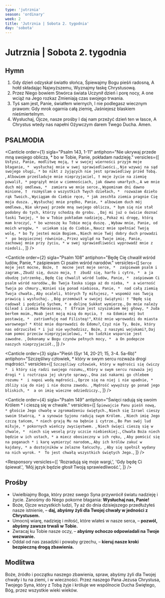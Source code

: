 ```yaml
---
type: 'jutrznia'
season: 'ordinary'
week: 2
title: 'Jutrznia | Sobota 2. tygodnia'
day: 'sobota'
---
```


# Jutrznia | Sobota 2. tygodnia

<OpeningVersicle />

## Hymn

1. Gdy dzień odzyskał światło słońca,
   Śpiewajmy Bogu pieśń radosną,
   A hołd składając Najwyższemu,
   Wyznajmy łaskę Chrystusową.
2. Przez Niego bowiem Stwórca świata
   Uczynił dzień i porę nocy,
   A one wciąż na Jego rozkaz
   Zmieniają czas swojego trwania.
3. Tyś sam jest, Panie, światłem wiernych,
   I nie podlegasz wiecznym prawom:
   Gdy mrok ogarnia całą ziemię,
   Jaśniejesz blaskiem nieśmiertelnym.
4. Wysłuchaj, Ojcze, nasze prośby
   I daj nam przeżyć dzień ten w łasce,
   A Chrystus wtedy nas napełni
   Ożywczym darem Twego Ducha. Amen.

## PSALMODIA

<Canticle
  order={1}
  sigla="Psalm 143, 1-11"
  antiphon="Nie ukrywaj przede mną swojego oblicza, * bo w Tobie, Panie, pokładam nadzieję."
  versicles={[
    `Usłysz, Panie, modlitwę moją, †
w swojej wierności przyjm moje błaganie, * 
wysłuchaj mnie w swej sprawiedliwości.`,
    `Nie wzywaj na sąd swojego sługi, *
bo nikt z żyjących nie jest sprawiedliwy przed Tobą. `,
    `Albowiem prześladuje mnie nieprzyjaciel, †
moje życie na ziemię powalił, *
pogrążył mnie w ciemnościach, jak dawno umarłych.`,
    `A we mnie duch mój omdlewa, * 
zamiera we mnie serce.`,
    `Wspominam dni dawno minione, † 
rozmyślam o wszystkich Twych dziełach, * 
rozważam dzieło rąk Twoich.`,
    `Wyciągam do Ciebie ręce, *
jak zeschła ziemia pragnie Cię moja dusza. `,
    `Wysłuchaj mnie prędko, Panie, *
albowiem duch mój omdlewa.`,
    `Nie ukrywaj przede mną swojego oblicza, *
bym się nie stał podobny do tych, którzy schodzą do grobu. `,
    `Daj mi już o świcie doznać łaski Twojej, *
bo w Tobie pokładam nadzieję.`,
    `Pokaż mi drogę, którą mam kroczyć, *
bo wznoszę ku Tobie moją duszę. `,
    `Wybaw mnie, Panie, od moich wrogów, * 
uciekam się do Ciebie.`,
    `Naucz mnie spełniać Twoją wolę, *
bo Ty jesteś moim Bogiem.`,
    `Niech mnie Twój dobry duch prowadzi * 
po bezpiecznej równinie.`,
    `Przez wzgląd na Twoje imię, Panie, zachowaj mnie przy życiu, *
w swej sprawiedliwości wyprowadź mnie z niedoli.`,
  ]}
/>

<Canticle
  order={2}
  sigla="Psalm 108"
  antiphon="Będę Cię chwalił wśród ludów, Panie, * zaśpiewam Ci psalm wśród narodów."
  versicles={[
    `Serce moje jest mocne, Boże, † 
mocne jest moje serce, * 
zaśpiewam psalm i zagram.`,
    `Zbudź się, duszo moja, † 
zbudź się, harfo i cytro, * 
a ja obudzę jutrzenkę.`,
    `Będę Cię chwalił wśród ludów, Panie, * 
zaśpiewam Ci psalm wśród narodów.`,
    `Bo Twoja łaska sięga aż do nieba, * 
a wierność Twoja po chmury.`,
    `Wznieś się ponad niebiosa, Panie, * 
nad całą ziemią Twoja chwała.`,
    `Aby ocaleli, których Ty miłujesz, *
wspomóż nas Twoją prawicą i wysłuchaj. `,
    `Bóg przemówił w swojej świątyni: †
"Będę się radował i podzielę Sychem, *
a dolinę Sukkot wymierzę.`,
    `Do mnie należy Gilead i ziemia Manassesa, † 
Efraim jest szyszakiem mej głowy, *
Juda berłem moim.`,
    `Moab jest moją misą do mycia, † 
na Edomie mój but postawię, * 
zatriumfuję nad Filisteą!"`,
    `Któż mnie wprowadzi do miasta warownego? *
Któż mnie doprowadzi do Edomu?`,
    `Czyż nie Ty, Boże, który nas odrzuciłeś *
i już nie wychodzisz, Boże, z naszymi wojskami?`,
    `Daj nam pomoc przeciw nieprzyjacielowi, *
bo ludzkie wsparcie jest zawodne. `,
    `Dokonamy w Bogu czynów pełnych mocy, * 
a On podepcze naszych nieprzyjaciół.`,
  ]}
/>

<Canticle
  order={3}
  sigla="Pieśń (Syr 14, 20-21; 15, 3-4. 5a-6b)"
  antiphon="Szczęśliwy człowiek, * który w swym sercu rozważa drogi mądrości."
  versicles={[
    `Szczęśliwy człowiek, który w mądrości się ćwiczy * 
i który się radzi swojego rozumu,`,
    `Który w swym sercu rozważa jej drogi *
i roztrząsa jej ukryte sprawy.`,
    `Ona zaś nakarmi go chlebem rozumu * 
i napoi wodą mądrości.`,
    `Oprze się na niej i nie upadnie, *
zbliży się do niej i nie dozna zawodu. `,
    `Mądrość wywyższy go ponad jego bliskich, * 
a on imię wieczne odziedziczy.`,
  ]}
/>

<Canticle
  order={4}
  sigla="Psalm 149"
  antiphon="Święci radują się swoim Królem * i cieszą się w chwale."
  versicles={[
    `Śpiewajcie Panu pieśń nową, *
głoście Jego chwałę w zgromadzeniu świętych.`,
    `Niech się Izrael cieszy swoim Stwórcą, *
a synowie Syjonu radują swym Królem. `,
    `Niech imię Jego czczą tańcem, *
niech grają Mu na bębnie i cytrze.`,
    `Bo Pan swój lud miłuje, *
pokornych wieńczy zwycięstwem. `,
    `Niech święci cieszą się w chwale, * 
niech się weselą przy uczcie niebieskiej.`,
    `Chwała Boża niech będzie w ich ustach, *
a miecz obosieczny w ich ręku, `,
    `Aby pomścić się na poganach *
i karę wymierzyć narodom,`,
    `Aby ich królów zakuć w kajdany, *
a dostojników w żelazne łańcuchy, `,
    `Aby się spełnił wydany na nich wyrok. * 
To jest chwałą wszystkich świętych Jego.`,
  ]}
/>

<Passage
  sigla="Flp 2, 14-15"
  passage="Czyńcie wszystko bez szemrań i powątpiewań, abyście się stali bez zarzutu i bez winy jako nienaganne dzieci Boże pośród narodu zepsutego i przewrotnego. Między nimi jawicie się jako źródła światła w świecie."
/>

<Responsory
  versicles={[
    'Rozradują się moje wargi,',
    'Gdy będę Ci śpiewał.',
    'Mój język będzie głosił Twoją sprawiedliwość.',
  ]}
/>

<Benedictus antiphon="Skieruj, Panie, * nasze kroki na drogę pokoju." />

## Prośby

- Uwielbiajmy Boga, który przez swego Syna przywrócił światu nadzieję i życie. Zanośmy do Niego pokorne błagania: **Wysłuchaj nas, Panie!**
- Boże, Ojcze wszystkich ludzi, Ty aż do dnia dzisiejszego przedłużyłeś nasze istnienie, – **daj, abyśmy żyli dla Twojej chwały w jedności z Chrystusem.**
- Umocnij wiarę, nadzieję i miłość, które wlałeś w nasze serca, – **pozwól, abyśmy zawsze trwali w Tobie.**
- Zwracaj ku Tobie nasze oczy, – **abyśmy ochoczo odpowiadali na Twoje wezwanie.**
- Oddal od nas zasadzki i powaby grzechu, – **kieruj nasze kroki bezpieczną drogą zbawienia.**

<CustomIntercessions type="lauds" />

<KyrieEleison />

<LordsPrayer />

## Modlitwa

Boże, źródło i początku naszego zbawienia, spraw, abyśmy żyli dla Twojej chwały i tu na ziemi, i w wieczności. Przez naszego Pana Jezusa Chrystusa, Twojego Syna, który z Tobą żyje i króluje we wspólnocie Ducha Świętego, Bóg, przez wszystkie wieki wieków.

<Amen />

<BlessingAndConcludingVersicle />
